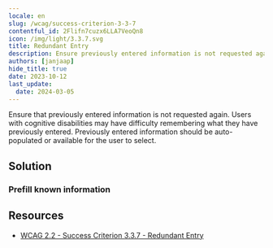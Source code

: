 ```yaml
---
locale: en
slug: /wcag/success-criterion-3-3-7
contentful_id: 2Flifn7cuzx6LLA7VeoQn8
icon: /img/light/3.3.7.svg
title: Redundant Entry
description: Ensure previously entered information is not requested again. Users with cognitive disabilities might have difficulty remembering what they entered earlier. Previously entered information should be auto-populated or available for the user to select.
authors: [janjaap]
hide_title: true
date: 2023-10-12
last_update:
  date: 2024-03-05
---
```


<Hero
  title="Redundant Entry"
  image="/img/light/3.3.7.svg"
  alt="WCAG 3.3.7 - Logo"
  prefix="Success Criterion 3.3.7"
  suffix="Level A"
/>

Ensure that previously entered information is not requested again. Users with cognitive disabilities may have difficulty remembering what they have previously entered. Previously entered information should be auto-populated or available for the user to select.

## Solution

### Prefill known information

<CodeSample id="redundant-entry" locale="en"/>

## Resources

- [WCAG 2.2 - Success Criterion 3.3.7 - Redundant Entry](https://www.w3.org/TR/WCAG22/#redundant-entry)
